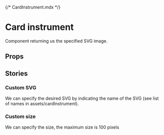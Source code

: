 {/* CardInstrument.mdx */}



<Meta of={CardInstrumentStories} />

# Card instrument
Component returning us the specified SVG image.

<Canvas of={CardInstrumentStories.Base} />

## Props
<Controls />

## Stories

### Custom SVG

We can specify the desired SVG by indicating the name of the SVG (see list of names in assets/cardInstrument).
<Canvas of={CardInstrumentStories.CustomSVG} />

### Custom size

We can specify the size, the maximum size is 100 pixels
<Canvas of={CardInstrumentStories.CustomSize} />
